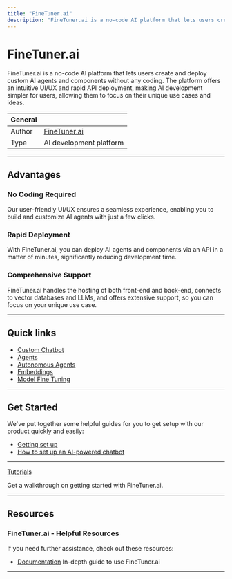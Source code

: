 ```yaml
---
title: "FineTuner.ai"
description: "FineTuner.ai is a no-code AI platform that lets users create and deploy custom AI components, without any coding required."
---
```


# FineTuner.ai

FineTuner.ai is a no-code AI platform that lets users create and deploy custom AI agents and components without any coding. The platform offers an intuitive UI/UX and rapid API deployment, making AI development simpler for users, allowing them to focus on their unique use cases and ideas.

| General      |                                                        |
| ------------ | ------------------------------------------------------ |
| Author       | [FineTuner.ai](https://fine-Tuner.ai)                   |
| Type         | AI development platform                                |

---

## Advantages

### No Coding Required

Our user-friendly UI/UX ensures a seamless experience, enabling you to build and customize AI agents with just a few clicks.

### Rapid Deployment

With FineTuner.ai, you can deploy AI agents and components via an API in a matter of minutes, significantly reducing development time.

### Comprehensive Support

FineTuner.ai handles the hosting of both front-end and back-end, connects to vector databases and LLMs, and offers extensive support, so you can focus on your unique use case.

---

## Quick links

- [Custom Chatbot](https://help.fine-tuner.ai/use-cases/custom-chatbot)
- [Agents](https://help.fine-tuner.ai/use-cases/agents)
- [Autonomous Agents](https://help.fine-tuner.ai/use-cases/autonomous-agents)
- [Embeddings](https://help.fine-tuner.ai/use-cases/embeddings)
- [Model Fine Tuning](https://help.fine-tuner.ai/use-cases/model-fine-tuning)

---

## Get Started

We've put together some helpful guides for you to get setup with our product quickly and easily:

- [Getting set up](https://help.fine-tuner.ai/fundamentals/getting-set-up)
- [How to set up an AI-powered chatbot](https://help.fine-tuner.ai/fundamentals/getting-set-up/how-to-set-up-an-ai-powered-chatbot)

---

[Tutorials](https://help.fine-tuner.ai/fundamentals/getting-set-up)

Get a walkthrough on getting started with FineTuner.ai. 

---

## Resources

### FineTuner.ai - Helpful Resources

If you need further assistance, check out these resources:

- [Documentation](https://help.fine-tuner.ai/fine-tuner.ai/overview/what-is-fine-tuner.ai) In-depth guide to use FineTuner.ai

---